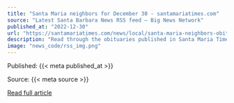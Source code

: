 ```yaml
---
title: "Santa Maria neighbors for December 30 - santamariatimes.com"
source: "Latest Santa Barbara News RSS feed – Big News Network"
published_at: "2022-12-30"
url: "https://santamariatimes.com/news/local/santa-maria-neighbors-obituaries-for-december-30/collection_4249fbf6-0b04-5b57-9327-4abd78bdc2ae.html"
description: "Read through the obituaries published in Santa Maria Times"
image: "news_code/rss_img.png"
---
```



  Published: {{< meta published_at >}}
  

  Source: {{< meta source >}}
  

  [Read full article]({{< meta url >}})
  

